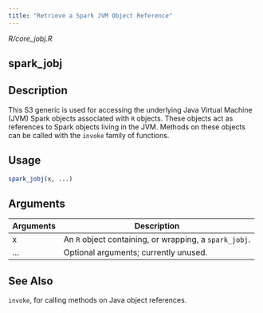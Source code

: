 ```yaml
---
title: "Retrieve a Spark JVM Object Reference"
---
```


*R/core_jobj.R*

## spark_jobj

## Description
This S3 generic is used for accessing the underlying Java Virtual Machine (JVM) Spark objects associated with `R` objects. These objects act as references to Spark objects living in the JVM. Methods on these objects can be called with the `invoke` family of functions. 


## Usage
```r
spark_jobj(x, ...) 
```

## Arguments
|Arguments|Description|
|---|---|
| x | An `R` object containing, or wrapping, a `spark_jobj`. |
| ... | Optional arguments; currently unused. |






## See Also
`invoke`, for calling methods on Java object references. 

